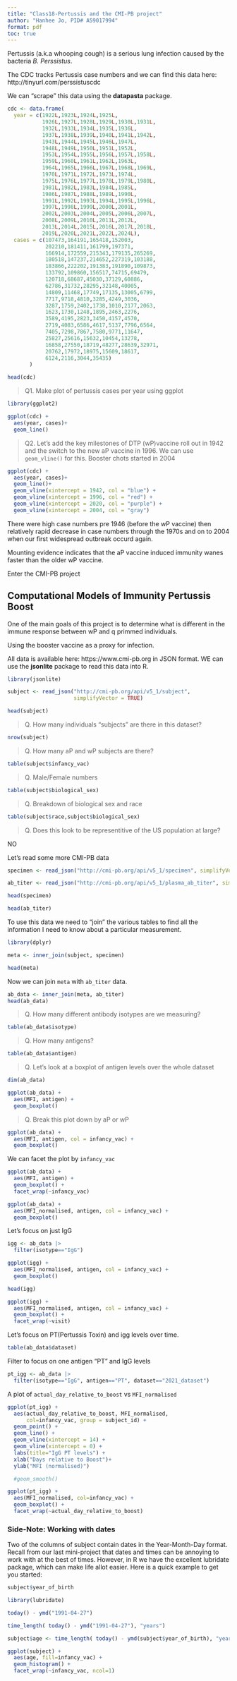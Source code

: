 ```yaml
---
title: "Class18-Pertussis and the CMI-PB project"
author: "Hanhee Jo, PID# A59017994"
format: pdf
toc: true
---
```


Pertussis (a.k.a whooping cough) is a serious lung infection caused by the bacteria *B. Perssistus*.

The CDC tracks Pertussis case numbers and we can find this data here:
http://tinyurl.com/perssistuscdc

We can "scrape" this data using the **datapasta** package.

```r
cdc <- data.frame(
  year = c(1922L,1923L,1924L,1925L,
           1926L,1927L,1928L,1929L,1930L,1931L,
           1932L,1933L,1934L,1935L,1936L,
           1937L,1938L,1939L,1940L,1941L,1942L,
           1943L,1944L,1945L,1946L,1947L,
           1948L,1949L,1950L,1951L,1952L,
           1953L,1954L,1955L,1956L,1957L,1958L,
           1959L,1960L,1961L,1962L,1963L,
           1964L,1965L,1966L,1967L,1968L,1969L,
           1970L,1971L,1972L,1973L,1974L,
           1975L,1976L,1977L,1978L,1979L,1980L,
           1981L,1982L,1983L,1984L,1985L,
           1986L,1987L,1988L,1989L,1990L,
           1991L,1992L,1993L,1994L,1995L,1996L,
           1997L,1998L,1999L,2000L,2001L,
           2002L,2003L,2004L,2005L,2006L,2007L,
           2008L,2009L,2010L,2011L,2012L,
           2013L,2014L,2015L,2016L,2017L,2018L,
           2019L,2020L,2021L,2022L,2024L),
  cases = c(107473,164191,165418,152003,
            202210,181411,161799,197371,
            166914,172559,215343,179135,265269,
            180518,147237,214652,227319,103188,
            183866,222202,191383,191890,109873,
            133792,109860,156517,74715,69479,
            120718,68687,45030,37129,60886,
            62786,31732,28295,32148,40005,
            14809,11468,17749,17135,13005,6799,
            7717,9718,4810,3285,4249,3036,
            3287,1759,2402,1738,1010,2177,2063,
            1623,1730,1248,1895,2463,2276,
            3589,4195,2823,3450,4157,4570,
            2719,4083,6586,4617,5137,7796,6564,
            7405,7298,7867,7580,9771,11647,
            25827,25616,15632,10454,13278,
            16858,27550,18719,48277,28639,32971,
            20762,17972,18975,15609,18617,
            6124,2116,3044,35435)
       )
```

```r
head(cdc)
```

> Q1. Make plot of pertussis cases per year using ggplot

```r
library(ggplot2)

ggplot(cdc) +
  aes(year, cases)+
  geom_line()
```

> Q2. Let's add the key milestones of DTP (wP)vaccine roll out in 1942 and the switch to the new aP vaccine in 1996. We can use `geom_vline()` for this. Booster chots started in 2004

```r
ggplot(cdc) +
  aes(year, cases)+
  geom_line()+
  geom_vline(xintercept = 1942, col = "blue") + 
  geom_vline(xintercept = 1996, col = "red") +
  geom_vline(xintercept = 2020, col = "purple") +
  geom_vline(xintercept = 2004, col = "gray")
```

There were high case numbers pre 1946 (before the wP vaccine) then relatively rapid decrease in case numbers through the 1970s and on to 2004 when our first widespread outbreak occurd again.

Mounting evidence indicates that the aP vaccine induced immunity wanes faster than the older wP vaccine.


Enter the CMI-PB project

## Computational Models of Immunity Pertussis Boost

One of the main goals of this project is to determine what is different in the immune response between wP and q primmed individuals.

Using the booster vaccine as a proxy for infection.

All data is available here: https://www.cmi-pb.org in JSON format. WE can use the **jsonlite** package to read this data into R.

```r
library(jsonlite)

subject <- read_json("http://cmi-pb.org/api/v5_1/subject",
                     simplifyVector = TRUE)

head(subject)
```

> Q. How many individuals "subjects" are there in this dataset?

```r
nrow(subject)
```

> Q. How many aP and wP subjects are there?

```r
table(subject$infancy_vac)
```

> Q. Male/Female numbers

```r
table(subject$biological_sex)
```

> Q. Breakdown of biological sex and race

```r
table(subject$race,subject$biological_sex)
```

> Q. Does this look to be representitive of the US population at large?

NO


Let's read some more CMI-PB data

```r
specimen <- read_json("http://cmi-pb.org/api/v5_1/specimen", simplifyVector = TRUE)

ab_titer <- read_json("http://cmi-pb.org/api/v5_1/plasma_ab_titer", simplifyVector = TRUE)
```

```r
head(specimen)
```

```r
head(ab_titer)
```

To use this data we need to "join" the various tables to find all the information I need to know about a particular measurement.

```r
library(dplyr)

meta <- inner_join(subject, specimen)

head(meta)
```

Now we can join `meta` with `ab_titer` data.

```r
ab_data <- inner_join(meta, ab_titer)
head(ab_data)
```

> Q. How many different antibody isotypes are we measuring?

```r
table(ab_data$isotype)
```

> Q. How many antigens?

```r
table(ab_data$antigen)
```


> Q. Let's look at a boxplot of antigen levels over the whole dataset

```r
dim(ab_data)
```

```r
ggplot(ab_data) +
  aes(MFI, antigen) +
  geom_boxplot()
```

> Q. Break this plot down by aP or wP 

```r
ggplot(ab_data) +
  aes(MFI, antigen, col = infancy_vac) +
  geom_boxplot()
```

We can facet the plot by `infancy_vac`

```r
ggplot(ab_data) +
  aes(MFI, antigen) +
  geom_boxplot() +
  facet_wrap(~infancy_vac)
```


```r
ggplot(ab_data) +
  aes(MFI_normalised, antigen, col = infancy_vac) +
  geom_boxplot()
```

Let's focus on just IgG 

```r
igg <- ab_data |>
  filter(isotype=="IgG")
```


```r
ggplot(igg) +
  aes(MFI_normalised, antigen, col = infancy_vac) +
  geom_boxplot()
```

```r
head(igg)
```

```r
ggplot(igg) +
  aes(MFI_normalised, antigen, col = infancy_vac) +
  geom_boxplot() +
  facet_wrap(~visit)
```

Let's focus on PT(Pertussis Toxin) and igg levels over time.

```r
table(ab_data$dataset)
```

Filter to focus on one antigen "PT" and IgG levels 
```r
pt_igg <- ab_data |>
  filter(isotype=="IgG", antigen=="PT", dataset=="2021_dataset")
```

A plot of `actual_day_relative_to_boost` vs `MFI_normalised`

```r
ggplot(pt_igg) +
  aes(actual_day_relative_to_boost, MFI_normalised, 
      col=infancy_vac, group = subject_id) +
  geom_point() +
  geom_line() +
  geom_vline(xintercept = 14) +
  geom_vline(xintercept = 0) +
  labs(title="IgG PT levels") +
  xlab("Days relative to Boost")+
  ylab("MFI (normalised)")

  #geom_smooth()
```



```r
ggplot(pt_igg) +
  aes(MFI_normalised, col=infancy_vac) +
  geom_boxplot() +
  facet_wrap(~actual_day_relative_to_boost)
```

### Side-Note: Working with dates

Two of the columns of subject contain dates in the Year-Month-Day format. Recall from our last mini-project that dates and times can be annoying to work with at the best of times. However, in R we have the excellent lubridate package, which can make life allot easier. Here is a quick example to get you started:

```r
subject$year_of_birth
```


```r
library(lubridate)
```

```r
today() - ymd("1991-04-27")

```

```r
time_length( today() - ymd("1991-04-27"), "years")
```
```r
subject$age <- time_length( today() - ymd(subject$year_of_birth), "years")
```

```r
ggplot(subject) +
  aes(age, fill=infancy_vac) +
  geom_histogram() +
  facet_wrap(~infancy_vac, ncol=1)
```



